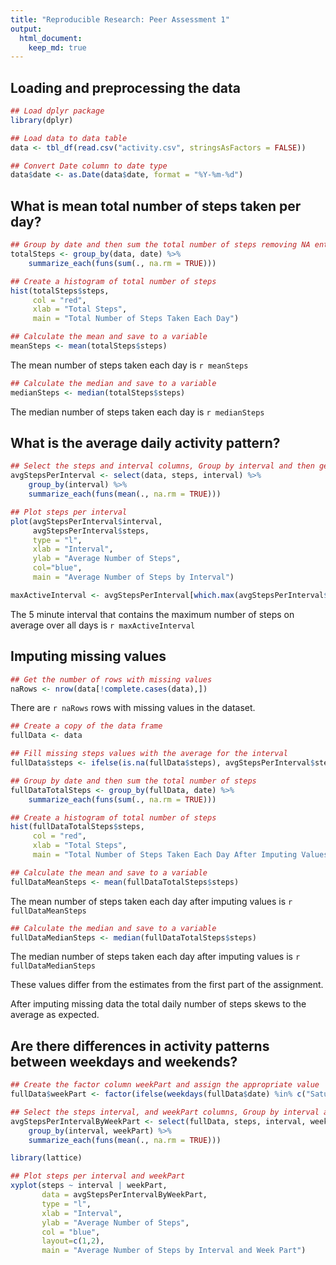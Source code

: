 ```yaml
---
title: "Reproducible Research: Peer Assessment 1"
output: 
  html_document:
    keep_md: true
---
```



## Loading and preprocessing the data

```r
## Load dplyr package
library(dplyr)

## Load data to data table 
data <- tbl_df(read.csv("activity.csv", stringsAsFactors = FALSE))

## Convert Date column to date type
data$date <- as.Date(data$date, format = "%Y-%m-%d")
```

## What is mean total number of steps taken per day?

```r

## Group by date and then sum the total number of steps removing NA entries
totalSteps <- group_by(data, date) %>% 
    summarize_each(funs(sum(., na.rm = TRUE))) 

## Create a histogram of total number of steps
hist(totalSteps$steps, 
     col = "red", 
     xlab = "Total Steps", 
     main = "Total Number of Steps Taken Each Day")

## Calculate the mean and save to a variable
meanSteps <- mean(totalSteps$steps)

```

The mean number of steps taken each day is `r meanSteps`  

```r

## Calculate the median and save to a variable
medianSteps <- median(totalSteps$steps)

```

The median number of steps taken each day is `r medianSteps`  


## What is the average daily activity pattern?

```r

## Select the steps and interval columns, Group by interval and then get the average number of steps for each interval
avgStepsPerInterval <- select(data, steps, interval) %>% 
    group_by(interval) %>% 
    summarize_each(funs(mean(., na.rm = TRUE))) 

## Plot steps per interval
plot(avgStepsPerInterval$interval, 
     avgStepsPerInterval$steps, 
     type = "l", 
     xlab = "Interval", 
     ylab = "Average Number of Steps", 
     col="blue", 
     main = "Average Number of Steps by Interval") 

```

```r

maxActiveInterval <- avgStepsPerInterval[which.max(avgStepsPerInterval$steps),]$interval

```

The 5 minute interval that contains the maximum number of steps on average over all days is `r maxActiveInterval`   

## Imputing missing values

```r

## Get the number of rows with missing values
naRows <- nrow(data[!complete.cases(data),])

```

There are `r naRows` rows with missing values in the dataset.

```r

## Create a copy of the data frame
fullData <- data

## Fill missing steps values with the average for the interval
fullData$steps <- ifelse(is.na(fullData$steps), avgStepsPerInterval$steps[match(fullData$interval, avgStepsPerInterval$interval)], fullData$steps)

## Group by date and then sum the total number of steps
fullDataTotalSteps <- group_by(fullData, date) %>% 
    summarize_each(funs(sum(., na.rm = TRUE))) 

## Create a histogram of total number of steps
hist(fullDataTotalSteps$steps, 
     col = "red", 
     xlab = "Total Steps", 
     main = "Total Number of Steps Taken Each Day After Imputing Values")

## Calculate the mean and save to a variable
fullDataMeanSteps <- mean(fullDataTotalSteps$steps)

```

The mean number of steps taken each day after imputing values is `r fullDataMeanSteps`  

```r

## Calculate the median and save to a variable
fullDataMedianSteps <- median(fullDataTotalSteps$steps)

```

The median number of steps taken each day after imputing values is `r fullDataMedianSteps`  

These values differ from the estimates from the first part of the assignment.  

After imputing missing data the total daily number of steps skews to the average as expected.  


## Are there differences in activity patterns between weekdays and weekends?

```r

## Create the factor column weekPart and assign the appropriate value
fullData$weekPart <- factor(ifelse(weekdays(fullData$date) %in% c("Saturday", "Sunday"),"weekend", "weekday"))

## Select the steps interval, and weekPart columns, Group by interval and weekPart  then get the average number of steps for each interval per weekPart
avgStepsPerIntervalByWeekPart <- select(fullData, steps, interval, weekPart) %>% 
    group_by(interval, weekPart) %>% 
    summarize_each(funs(mean(., na.rm = TRUE))) 

library(lattice)

## Plot steps per interval and weekPart
xyplot(steps ~ interval | weekPart,
       data = avgStepsPerIntervalByWeekPart,
       type = "l", 
       xlab = "Interval", 
       ylab = "Average Number of Steps", 
       col = "blue", 
       layout=c(1,2),
       main = "Average Number of Steps by Interval and Week Part")

```